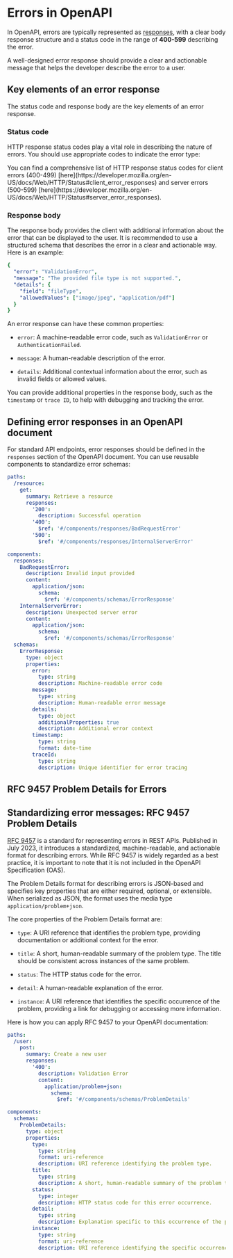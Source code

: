 
# Errors in OpenAPI

In OpenAPI, errors are typically represented as [responses](/openapi/paths/operations/responses#response-object-in-openapi), with a clear body response structure and a status code in the range of **400-599** describing the error.

A well-designed error response should provide a clear and actionable message that helps the developer describe the error to a user.

## Key elements of an error response

The status code and response body are the key elements of an error response. 

### Status code

HTTP response status codes play a vital role in describing the nature of errors. You should use appropriate codes to indicate the error type:

<Table 
  data={[
    { statusCode: "400", meaning: "Bad Request", exampleUseCase: "Input validation failed" },
    { statusCode: "401", meaning: "Unauthorized", exampleUseCase: "Missing or invalid authentication" },
    { statusCode: "403", meaning: "Forbidden", exampleUseCase: "Insufficient permissions" },
    { statusCode: "404", meaning: "Not Found", exampleUseCase: "Resource does not exist" },
    { statusCode: "413", meaning: "Payload Too Large", exampleUseCase: "File or request body exceeds limit" },
    { statusCode: "415", meaning: "Unsupported Media Type", exampleUseCase: "Invalid content type (for example, text or XML)" },
    { statusCode: "500", meaning: "Internal Server Error", exampleUseCase: "Unexpected server-side issue" }
  ]}
  columns={[
    { key: "statusCode", header: "Status code" },
    { key: "meaning", header: "Meaning" },
    { key: "exampleUseCase", header: "Example use case" }
  ]}
/>

<Callout title="HTTP response status codes" type="info">
  You can find a comprehensive list of HTTP response status codes for client errors (400-499) [here](https://developer.mozilla.org/en-US/docs/Web/HTTP/Status#client_error_responses) and server errors (500-599) [here](https://developer.mozilla.org/en-US/docs/Web/HTTP/Status#server_error_responses).
</Callout>


### Response body

The response body provides the client with additional information about the error that can be displayed to the user. It is recommended to use a structured schema that describes the error in a clear and actionable way. Here is an example:

```yaml
{
  "error": "ValidationError",
  "message": "The provided file type is not supported.",
  "details": {
    "field": "fileType",
    "allowedValues": ["image/jpeg", "application/pdf"]
  }
}
```

An error response can have these common properties: 

- `error`: A machine-readable error code, such as `ValidationError` or `AuthenticationFailed`.

- `message`: A human-readable description of the error.

- `details`: Additional contextual information about the error, such as invalid fields or allowed values.

You can provide additional properties in the response body, such as the `timestamp` or `trace ID`, to help with debugging and tracking the error.

## Defining error responses in an OpenAPI document

For standard API endpoints, error responses should be defined in the `responses` section of the OpenAPI document. You can use reusable components to standardize error schemas:


```yaml openapi.yaml
paths:
  /resource:
    get:
      summary: Retrieve a resource
      responses:
        '200':
          description: Successful operation
        '400':
          $ref: '#/components/responses/BadRequestError'
        '500':
          $ref: '#/components/responses/InternalServerError'

components:
  responses:
    BadRequestError:
      description: Invalid input provided
      content:
        application/json:
          schema:
            $ref: '#/components/schemas/ErrorResponse'
    InternalServerError:
      description: Unexpected server error
      content:
        application/json:
          schema:
            $ref: '#/components/schemas/ErrorResponse'
  schemas:
    ErrorResponse:
      type: object
      properties:
        error:
          type: string
          description: Machine-readable error code
        message:
          type: string
          description: Human-readable error message
        details:
          type: object
          additionalProperties: true
          description: Additional error context
        timestamp:
          type: string
          format: date-time
        traceId:
          type: string
          description: Unique identifier for error tracing
```


## RFC 9457 Problem Details for Errors

## Standardizing error messages: RFC 9457 Problem Details

[RFC 9457](https://tools.ietf.org/html/rfc9457) is a standard for representing errors in REST APIs. Published in July 2023, it introduces a standardized, machine-readable, and actionable format for describing errors. While RFC 9457 is widely regarded as a best practice, it is important to note that it is not included in the OpenAPI Specification (OAS).

The Problem Details format for describing errors is JSON-based and specifies key properties that are either required, optional, or extensible. When serialized as JSON, the format uses the media type `application/problem+json`. 

The core properties of the Problem Details format are:

- `type`: A URI reference that identifies the problem type, providing documentation or additional context for the error.

- `title`: A short, human-readable summary of the problem type. The title should be consistent across instances of the same problem.

- `status`: The HTTP status code for the error.

- `detail`: A human-readable explanation of the error.

- `instance`: A URI reference that identifies the specific occurrence of the problem, providing a link for debugging or accessing more information.

Here is how you can apply RFC 9457 to your OpenAPI documentation:


```yaml openapi.yaml
paths:
  /user:
    post:
      summary: Create a new user
      responses:
        '400':
          description: Validation Error
          content:
            application/problem+json:
              schema:
                $ref: '#/components/schemas/ProblemDetails'

components:
  schemas:
    ProblemDetails:
      type: object
      properties:
        type:
          type: string
          format: uri-reference
          description: URI reference identifying the problem type.
        title:
          type: string
          description: A short, human-readable summary of the problem type.
        status:
          type: integer
          description: HTTP status code for this error occurrence.
        detail:
          type: string
          description: Explanation specific to this occurrence of the problem.
        instance:
          type: string
          format: uri-reference
          description: URI reference identifying the specific occurrence of the problem.
```

